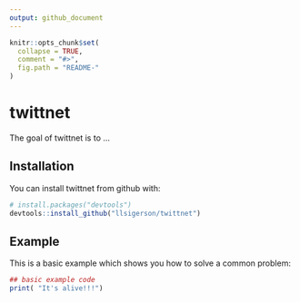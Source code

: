 ```yaml
---
output: github_document
---
```


<!-- README.md is generated from README.Rmd. Please edit that file -->

```r
knitr::opts_chunk$set(
  collapse = TRUE,
  comment = "#>",
  fig.path = "README-"
)
```

# twittnet

The goal of twittnet is to ...

## Installation

You can install twittnet from github with:

```r
# install.packages("devtools")
devtools::install_github("llsigerson/twittnet")
```

## Example

This is a basic example which shows you how to solve a common problem:

```r
## basic example code
print( "It's alive!!!")
```
